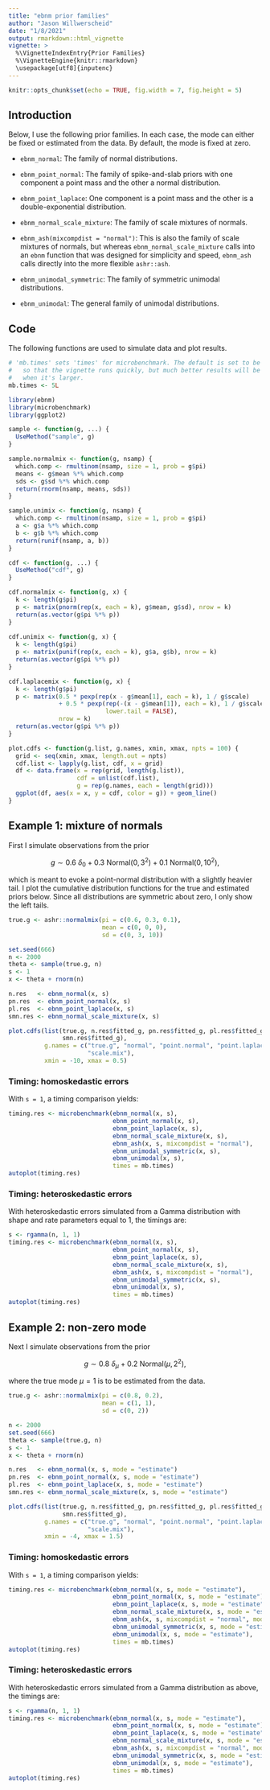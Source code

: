 ```yaml
---
title: "ebnm prior families"
author: "Jason Willwerscheid"
date: "1/8/2021"
output: rmarkdown::html_vignette
vignette: >
  %\VignetteIndexEntry{Prior Families}
  %\VignetteEngine{knitr::rmarkdown}
  \usepackage[utf8]{inputenc}
---
```


```r
knitr::opts_chunk$set(echo = TRUE, fig.width = 7, fig.height = 5)
```

## Introduction

Below, I use the following prior families. In each case, the mode can either be fixed  or estimated from the data. By default, the mode is fixed at zero.

* `ebnm_normal`: The family of normal distributions.

* `ebnm_point_normal`: The family of spike-and-slab priors with one component a point mass and the other a normal distribution.

* `ebnm_point_laplace`: One component is a point mass and the other is a double-exponential distribution.

* `ebnm_normal_scale_mixture`: The family of scale mixtures of normals.

* `ebnm_ash(mixcompdist = "normal")`: This is also the family of scale mixtures of normals, but whereas `ebnm_normal_scale_mixture` calls into an `ebnm` function that was designed for simplicity and speed, `ebnm_ash` calls directly into the more flexible `ashr::ash`. 

* `ebnm_unimodal_symmetric`: The family of symmetric unimodal distributions.

* `ebnm_unimodal`: The general family of unimodal distributions.

## Code

The following functions are used to simulate data and plot results.

```r
# 'mb.times' sets 'times' for microbenchmark. The default is set to be small 
#   so that the vignette runs quickly, but much better results will be obtained 
#   when it's larger.
mb.times <- 5L 

library(ebnm)
library(microbenchmark)
library(ggplot2)

sample <- function(g, ...) {
  UseMethod("sample", g)
}

sample.normalmix <- function(g, nsamp) {
  which.comp <- rmultinom(nsamp, size = 1, prob = g$pi)
  means <- g$mean %*% which.comp
  sds <- g$sd %*% which.comp
  return(rnorm(nsamp, means, sds))
}

sample.unimix <- function(g, nsamp) {
  which.comp <- rmultinom(nsamp, size = 1, prob = g$pi)
  a <- g$a %*% which.comp
  b <- g$b %*% which.comp
  return(runif(nsamp, a, b))
}

cdf <- function(g, ...) {
  UseMethod("cdf", g)
}

cdf.normalmix <- function(g, x) {
  k <- length(g$pi)
  p <- matrix(pnorm(rep(x, each = k), g$mean, g$sd), nrow = k)
  return(as.vector(g$pi %*% p))
}
  
cdf.unimix <- function(g, x) {
  k <- length(g$pi)
  p <- matrix(punif(rep(x, each = k), g$a, g$b), nrow = k)
  return(as.vector(g$pi %*% p))
}

cdf.laplacemix <- function(g, x) {
  k <- length(g$pi)
  p <- matrix(0.5 * pexp(rep(x - g$mean[1], each = k), 1 / g$scale)
              + 0.5 * pexp(rep(-(x - g$mean[1]), each = k), 1 / g$scale, 
                           lower.tail = FALSE), 
              nrow = k)
  return(as.vector(g$pi %*% p))
}

plot.cdfs <- function(g.list, g.names, xmin, xmax, npts = 100) {
  grid <- seq(xmin, xmax, length.out = npts)
  cdf.list <- lapply(g.list, cdf, x = grid)
  df <- data.frame(x = rep(grid, length(g.list)),
                   cdf = unlist(cdf.list),
                   g = rep(g.names, each = length(grid)))
  ggplot(df, aes(x = x, y = cdf, color = g)) + geom_line()  
}
```

## Example 1: mixture of normals

First I simulate observations from the prior

$$ g \sim 0.6\ \delta_0 + 0.3\ \text{Normal}(0, 3^2) + 0.1\ \text{Normal}(0, 10^2), $$

which is meant to evoke a point-normal distribution with a slightly heavier tail. I plot the cumulative distribution functions for the true and estimated priors below. Since all distributions are symmetric about zero, I only show the left tails.

```r
true.g <- ashr::normalmix(pi = c(0.6, 0.3, 0.1),
                          mean = c(0, 0, 0),
                          sd = c(0, 3, 10))

set.seed(666)
n <- 2000
theta <- sample(true.g, n)
s <- 1
x <- theta + rnorm(n)

n.res   <- ebnm_normal(x, s)
pn.res  <- ebnm_point_normal(x, s)
pl.res  <- ebnm_point_laplace(x, s)
smn.res <- ebnm_normal_scale_mixture(x, s)

plot.cdfs(list(true.g, n.res$fitted_g, pn.res$fitted_g, pl.res$fitted_g,
               smn.res$fitted_g),
          g.names = c("true.g", "normal", "point.normal", "point.laplace",
                      "scale.mix"),
          xmin = -10, xmax = 0.5)
```

### Timing: homoskedastic errors

With `s = 1`, a timing comparison yields:

```r
timing.res <- microbenchmark(ebnm_normal(x, s),
                             ebnm_point_normal(x, s),
                             ebnm_point_laplace(x, s),
                             ebnm_normal_scale_mixture(x, s),
                             ebnm_ash(x, s, mixcompdist = "normal"),
                             ebnm_unimodal_symmetric(x, s),
                             ebnm_unimodal(x, s),
                             times = mb.times)
autoplot(timing.res)
```

### Timing: heteroskedastic errors

With heteroskedastic errors simulated from a Gamma distribution with shape and rate parameters equal to 1, the timings are:

```r
s <- rgamma(n, 1, 1)
timing.res <- microbenchmark(ebnm_normal(x, s),
                             ebnm_point_normal(x, s),
                             ebnm_point_laplace(x, s),
                             ebnm_normal_scale_mixture(x, s),
                             ebnm_ash(x, s, mixcompdist = "normal"),
                             ebnm_unimodal_symmetric(x, s),
                             ebnm_unimodal(x, s),
                             times = mb.times)
autoplot(timing.res)
```


<!-- ## Example: mixture of uniforms -->

<!-- Next I simulate observations from the more challenging "flat-top" distribution with a point mass at zero and a bit of extra tail: -->

<!-- $$ g \sim 0.5\ \delta_0 + 0.4\ \text{Uniform}(-1, 1) + 0.1\ \text{Uniform}(-10, 10), $$ -->

<!-- I bump `n` up to 20000 to see how it affects the timing comparisons. -->

<!-- ```{r g2.plot} -->
<!-- true.g <- ashr::unimix(pi = c(0.5, 0.4, 0.1), -->
<!--                        a = c(0, -1, -6), -->
<!--                        b = c(0, 1, 6)) -->

<!-- n <- 20000 -->
<!-- theta <- sample.unimix(true.g, n) -->
<!-- s <- 1 -->
<!-- x <- theta + rnorm(n) -->

<!-- pn.res    <- ebnm_point_normal(x, s) -->
<!-- pl.res    <- ebnm_point_laplace(x, s) -->
<!-- smn.res   <- ebnm_normal_scale_mixture(x, s) -->
<!-- symm.res  <- ebnm_unimodal_symmetric(x, s) -->

<!-- plot.cdfs(list(true.g, pn.res$fitted_g, pl.res$fitted_g, smn.res$fitted_g, -->
<!--                symm.res$fitted_g), -->
<!--           c("true.g", "point.normal", "point.laplace", "scale.mix.normal", -->
<!--             "symm.unimodal"), -->
<!--           xmin = -6, xmax = 0.5) -->
<!-- ``` -->

<!-- ### Timing: homoskedastic errors -->

<!-- ```{r g2.timing.homo} -->
<!-- timing.res <- microbenchmark(ebnm_normal(x, s), -->
<!--                              ebnm_point_normal(x, s), -->
<!--                              ebnm_point_laplace(x, s), -->
<!--                              ebnm_normal_scale_mixture(x, s), -->
<!--                              ebnm_ash(x, s, mixcompdist = "normal"), -->
<!--                              ebnm_unimodal_symmetric(x, s), -->
<!--                              ebnm_unimodal(x, s), -->
<!--                              times = mb.times) -->
<!-- autoplot(timing.res) -->
<!-- ``` -->

<!-- ### Timing: heteroskedastic errors -->

<!-- ```{r g2.timing.hetero} -->
<!-- s <- rgamma(n, 1) -->
<!-- timing.res <- microbenchmark(ebnm_normal(x, s), -->
<!--                              ebnm_point_normal(x, s), -->
<!--                              ebnm_point_laplace(x, s), -->
<!--                              ebnm_normal_scale_mixture(x, s), -->
<!--                              ebnm_ash(x, s, mixcompdist = "normal"), -->
<!--                              ebnm_unimodal_symmetric(x, s), -->
<!--                              ebnm_unimodal(x, s), -->
<!--                              times = mb.times) -->
<!-- autoplot(timing.res) -->
<!-- ``` -->


## Example 2: non-zero mode 

Next I simulate observations from the prior

$$ g \sim 0.8\ \delta_\mu + 0.2\ \text{Normal}(\mu, 2^2), $$

where the true mode $\mu = 1$ is to be estimated from the data.

```r
true.g <- ashr::normalmix(pi = c(0.8, 0.2),
                          mean = c(1, 1),
                          sd = c(0, 2))

n <- 2000
set.seed(666)
theta <- sample(true.g, n)
s <- 1
x <- theta + rnorm(n)

n.res   <- ebnm_normal(x, s, mode = "estimate")
pn.res  <- ebnm_point_normal(x, s, mode = "estimate")
pl.res  <- ebnm_point_laplace(x, s, mode = "estimate")
smn.res <- ebnm_normal_scale_mixture(x, s, mode = "estimate")

plot.cdfs(list(true.g, n.res$fitted_g, pn.res$fitted_g, pl.res$fitted_g,
               smn.res$fitted_g),
          g.names = c("true.g", "normal", "point.normal", "point.laplace",
                      "scale.mix"),
          xmin = -4, xmax = 1.5)
```

### Timing: homoskedastic errors

With `s = 1`, a timing comparison yields:

```r
timing.res <- microbenchmark(ebnm_normal(x, s, mode = "estimate"),
                             ebnm_point_normal(x, s, mode = "estimate"),
                             ebnm_point_laplace(x, s, mode = "estimate"),
                             ebnm_normal_scale_mixture(x, s, mode = "estimate"),
                             ebnm_ash(x, s, mixcompdist = "normal", mode = "estimate"),
                             ebnm_unimodal_symmetric(x, s, mode = "estimate"),
                             ebnm_unimodal(x, s, mode = "estimate"),
                             times = mb.times)
autoplot(timing.res)
```

### Timing: heteroskedastic errors

With heteroskedastic errors simulated from a Gamma distribution as above, the timings are:

```r
s <- rgamma(n, 1, 1)
timing.res <- microbenchmark(ebnm_normal(x, s, mode = "estimate"),
                             ebnm_point_normal(x, s, mode = "estimate"),
                             ebnm_point_laplace(x, s, mode = "estimate"),
                             ebnm_normal_scale_mixture(x, s, mode = "estimate"),
                             ebnm_ash(x, s, mixcompdist = "normal", mode = "estimate"),
                             ebnm_unimodal_symmetric(x, s, mode = "estimate"),
                             ebnm_unimodal(x, s, mode = "estimate"),
                             times = mb.times)
autoplot(timing.res)
```
